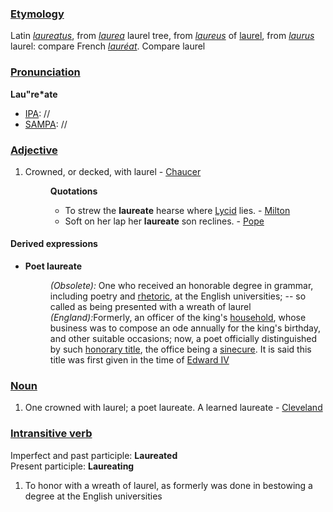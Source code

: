 ===[[Etymology]]===
Latin ''[[laureatus]]'', from ''[[laurea]]'' laurel tree, from ''[[laureus]]'' of [[laurel]], from ''[[laurus]]'' laurel: compare French ''[[lauréat]]''. Compare laurel
===[[Pronunciation]]===
'''Lau"re*ate'''
*[[IPA]]: //
*[[SAMPA]]: //
===[[Adjective]]===
#Crowned, or decked, with laurel - [[Chaucer]]
#:'''Quotations'''
#:*To strew the '''laureate''' hearse where [[Lycid]] lies. - [[Milton]]
#:*Soft on her lap her '''laureate''' son reclines. - [[Pope]]
====Derived expressions====
*'''Poet laureate'''
*:''(Obsolete):'' One who received an honorable degree in grammar, including poetry and [[rhetoric]], at the English universities; -- so called as being presented with a wreath of laurel
*:''(England):''Formerly, an officer of the king's [[household]], whose business was to compose an ode annually for the king's birthday, and other suitable occasions; now, a poet officially distinguished by such [[honorary title]], the office being a [[sinecure]]. It is said this title was first given in the time of [[en:Edward IV|Edward IV]]
===[[Noun]]===
#One crowned with laurel; a poet laureate. A learned laureate - [[Cleveland]]
===[[Intransitive verb]]===
Imperfect and past participle: '''Laureated'''<br>
Present participle: '''Laureating'''
#To honor with a wreath of laurel, as formerly was done in bestowing a degree at the English universities